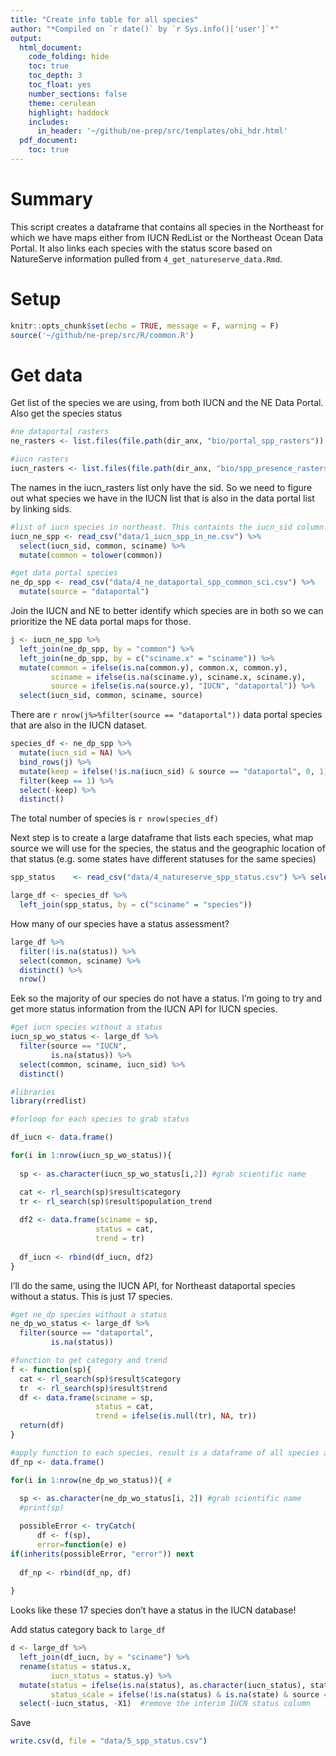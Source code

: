 ```yaml
---
title: "Create info table for all species"
author: "*Compiled on `r date()` by `r Sys.info()['user']`*"
output: 
  html_document:
    code_folding: hide
    toc: true
    toc_depth: 3
    toc_float: yes
    number_sections: false
    theme: cerulean
    highlight: haddock
    includes: 
      in_header: '~/github/ne-prep/src/templates/ohi_hdr.html'
  pdf_document:
    toc: true
---
```


# Summary

This script creates a dataframe that contains all species in the Northeast for which we have maps either from IUCN RedList or the Northeast Ocean Data Portal. It also links each species with the status score based on NatureServe information pulled from `4_get_natureserve_data.Rmd`.

# Setup

```r
knitr::opts_chunk$set(echo = TRUE, message = F, warning = F)
source('~/github/ne-prep/src/R/common.R')
```

# Get data

Get list of the species we are using, from both IUCN and the NE Data Portal. Also get the species status

```r
#ne dataportal rasters
ne_rasters <- list.files(file.path(dir_anx, "bio/portal_spp_rasters"))

#iucn rasters
iucn_rasters <- list.files(file.path(dir_anx, "bio/spp_presence_rasters"), full.names = T)
```

The names in the iucn_rasters list only have the sid. So we need to figure out what species we have in the IUCN list that is also in the data portal list by linking sids.

```r
#list of iucn species in northeast. This containts the iucn_sid column.
iucn_ne_spp <- read_csv("data/1_iucn_spp_in_ne.csv") %>%
  select(iucn_sid, common, sciname) %>%
  mutate(common = tolower(common))
```

```r
#get data portal species
ne_dp_spp <- read_csv("data/4_ne_dataportal_spp_common_sci.csv") %>%
  mutate(source = "dataportal")
```

Join the IUCN and NE to better identify which species are in both so we can prioritize the NE data portal maps for those.
```r
j <- iucn_ne_spp %>%
  left_join(ne_dp_spp, by = "common") %>%
  left_join(ne_dp_spp, by = c("sciname.x" = "sciname")) %>%
  mutate(common = ifelse(is.na(common.y), common.x, common.y),
         sciname = ifelse(is.na(sciname.y), sciname.x, sciname.y),
         source = ifelse(is.na(source.y), "IUCN", "dataportal")) %>%
  select(iucn_sid, common, sciname, source)
```

There are `r nrow(j%>%filter(source == "dataportal"))` data portal species that are also in the IUCN dataset. 

```r
species_df <- ne_dp_spp %>%
  mutate(iucn_sid = NA) %>%
  bind_rows(j) %>%
  mutate(keep = ifelse(!is.na(iucn_sid) & source == "dataportal", 0, 1)) %>% #we now have duplicate rows for data portal species, one with an NA for iucn_sid and one with
  filter(keep == 1) %>%
  select(-keep) %>%
  distinct()
```

The total number of species is `r nrow(species_df)`

Next step is to create a large dataframe that lists each species, what map source we will use for the species, the status and the geographic location of that status (e.g. some states have different statuses for the same species)

```r
spp_status    <- read_csv("data/4_natureserve_spp_status.csv") %>% select(-X1)

large_df <- species_df %>%
  left_join(spp_status, by = c("sciname" = "species"))
```

How many of our species have a status assessment?

```r
large_df %>%
  filter(!is.na(status)) %>%
  select(common, sciname) %>%
  distinct() %>%
  nrow()
```

Eek so the majority of our species do not have a status. I'm going to try and get more status information from the IUCN API for IUCN species.

```r
#get iucn species without a status
iucn_sp_wo_status <- large_df %>%
  filter(source == "IUCN",
         is.na(status)) %>%
  select(common, sciname, iucn_sid) %>%
  distinct()

#libraries
library(rredlist)

#forloop for each species to grab status

df_iucn <- data.frame()

for(i in 1:nrow(iucn_sp_wo_status)){
  
  sp <- as.character(iucn_sp_wo_status[i,2]) #grab scientific name

  cat <- rl_search(sp)$result$category
  tr <- rl_search(sp)$result$population_trend
  
  df2 <- data.frame(sciname = sp,
                   status = cat,
                   trend = tr)
  
  df_iucn <- rbind(df_iucn, df2)
}
```

I'll do the same, using the IUCN API, for Northeast dataportal species without a status. This is just 17 species.

```r
#get ne_dp species without a status
ne_dp_wo_status <- large_df %>%
  filter(source == "dataportal",
         is.na(status))

#function to get category and trend
f <- function(sp){
  cat <- rl_search(sp)$result$category
  tr  <- rl_search(sp)$result$trend
  df <- data.frame(sciname = sp,
                   status = cat,
                   trend = ifelse(is.null(tr), NA, tr))
  return(df)
}

#apply function to each species, result is a dataframe of all species and their category/trend.
df_np <- data.frame()

for(i in 1:nrow(ne_dp_wo_status)){ #
  
  sp <- as.character(ne_dp_wo_status[i, 2]) #grab scientific name
  #print(sp)

  possibleError <- tryCatch(
      df <- f(sp),
      error=function(e) e)
if(inherits(possibleError, "error")) next
  
  df_np <- rbind(df_np, df)
  
}
```

Looks like these 17 species don't have a status in the IUCN database!

Add status category back to `large_df`

```r
d <- large_df %>%
  left_join(df_iucn, by = "sciname") %>%
  rename(status = status.x,
         iucn_status = status.y) %>%
  mutate(status = ifelse(is.na(status), as.character(iucn_status), status), #use IUCN status for IUCN species without a status
         status_scale = ifelse(!is.na(status) & is.na(state) & source == "IUCN", "IUCN", state)) %>%
  select(-iucn_status, -X1)  #remove the interim IUCN status column 
```

Save

```r
write.csv(d, file = "data/5_spp_status.csv")
```

